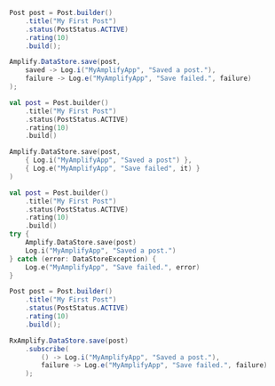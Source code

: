 <BlockSwitcher>
<Block name="Java">

```java
Post post = Post.builder()
    .title("My First Post")
    .status(PostStatus.ACTIVE)
    .rating(10)
    .build();

Amplify.DataStore.save(post,
    saved -> Log.i("MyAmplifyApp", "Saved a post."),
    failure -> Log.e("MyAmplifyApp", "Save failed.", failure)
);
```

</Block>
<Block name="Kotlin - Callbacks">

```kotlin
val post = Post.builder()
    .title("My First Post")
    .status(PostStatus.ACTIVE)
    .rating(10)
    .build()

Amplify.DataStore.save(post,
    { Log.i("MyAmplifyApp", "Saved a post") },
    { Log.e("MyAmplifyApp", "Save failed", it) }
)
```

</Block>
<Block name="Kotlin - Coroutines">

```kotlin
val post = Post.builder()
    .title("My First Post")
    .status(PostStatus.ACTIVE)
    .rating(10)
    .build()
try {
    Amplify.DataStore.save(post)
    Log.i("MyAmplifyApp", "Saved a post.")
} catch (error: DataStoreException) {
    Log.e("MyAmplifyApp", "Save failed.", error)
}
```

</Block>
<Block name="RxJava">

```java
Post post = Post.builder()
    .title("My First Post")
    .status(PostStatus.ACTIVE)
    .rating(10)
    .build();

RxAmplify.DataStore.save(post)
    .subscribe(
        () -> Log.i("MyAmplifyApp", "Saved a post."),
        failure -> Log.e("MyAmplifyApp", "Save failed.", failure)
    );
```

</Block>
</BlockSwitcher>

